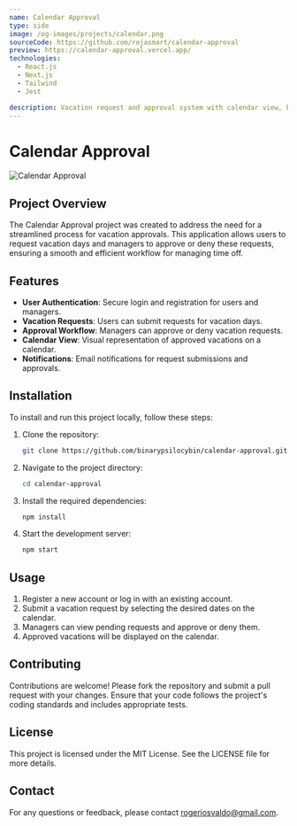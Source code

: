 ```yaml
---
name: Calendar Approval
type: side
image: /og-images/projects/calendar.png
sourceCode: https://github.com/rojasmart/calendar-approval
preview: https://calendar-approval.vercel.app/
technologies:
  - React.js
  - Next.js
  - Tailwind
  - Jest

description: Vacation request and approval system with calendar view, built for efficient team time-off management.
---
```


# **Calendar Approval**

![Calendar Approval](/og-images/projects/calendar.png)

## Project Overview

The Calendar Approval project was created to address the need for a streamlined process for vacation approvals. This application allows users to request vacation days and managers to approve or deny these requests, ensuring a smooth and efficient workflow for managing time off.

## Features

- **User Authentication**: Secure login and registration for users and managers.
- **Vacation Requests**: Users can submit requests for vacation days.
- **Approval Workflow**: Managers can approve or deny vacation requests.
- **Calendar View**: Visual representation of approved vacations on a calendar.
- **Notifications**: Email notifications for request submissions and approvals.

## Installation

To install and run this project locally, follow these steps:

1. Clone the repository:
   ```bash
   git clone https://github.com/binarypsilocybin/calendar-approval.git
   ```
2. Navigate to the project directory:
   ```bash
   cd calendar-approval
   ```
3. Install the required dependencies:
   ```bash
   npm install
   ```
4. Start the development server:
   ```bash
   npm start
   ```

## Usage

1. Register a new account or log in with an existing account.
2. Submit a vacation request by selecting the desired dates on the calendar.
3. Managers can view pending requests and approve or deny them.
4. Approved vacations will be displayed on the calendar.

## Contributing

Contributions are welcome! Please fork the repository and submit a pull request with your changes. Ensure that your code follows the project's coding standards and includes appropriate tests.

## License

This project is licensed under the MIT License. See the LICENSE file for more details.

## Contact

For any questions or feedback, please contact rogeriosvaldo@gmail.com.
